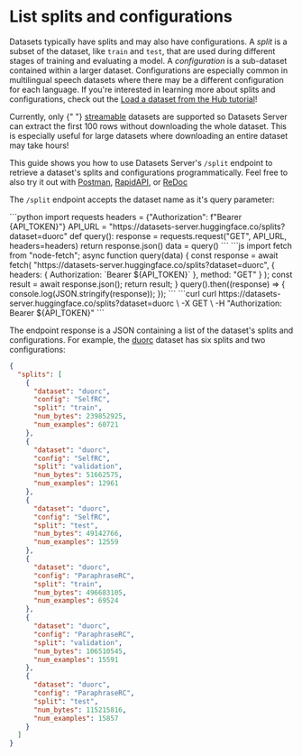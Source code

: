 # List splits and configurations

Datasets typically have splits and may also have configurations. A *split* is a subset of the dataset, like `train` and `test`, that are used during different stages of training and evaluating a model. A *configuration* is a sub-dataset contained within a larger dataset. Configurations are especially common in multilingual speech datasets where there may be a different configuration for each language. If you're interested in learning more about splits and configurations, check out the [Load a dataset from the Hub tutorial](https://huggingface.co/docs/datasets/main/en/load_hub)!

<Tip warning={true}>
  Currently, only {" "}
  <a href="https://huggingface.co/docs/datasets/stream">streamable</a> datasets
  are supported so Datasets Server can extract the first 100 rows without downloading the
  whole dataset. This is especially useful for large datasets where downloading
  an entire dataset may take hours!
</Tip>

This guide shows you how to use Datasets Server's `/split` endpoint to retrieve a dataset's splits and configurations programmatically. Feel free to also try it out with [Postman](https://www.postman.com/huggingface/workspace/hugging-face-apis/request/23242779-f0cde3b9-c2ee-4062-aaca-65c4cfdd96f8), [RapidAPI](https://rapidapi.com/hugging-face-hugging-face-default/api/hugging-face-datasets-api), or [ReDoc](https://redocly.github.io/redoc/?url=https://datasets-server.huggingface.co/openapi.json#operation/listSplits)

The `/split` endpoint accepts the dataset name as it's query parameter:

<inferencesnippet>
<python>
```python
import requests
headers = {"Authorization": f"Bearer {API_TOKEN}"}
API_URL = "https://datasets-server.huggingface.co/splits?dataset=duorc"
def query():
    response = requests.request("GET", API_URL, headers=headers)
    return response.json()
data = query()
```
</python>
<js>
```js
import fetch from "node-fetch";
async function query(data) {
    const response = await fetch(
        "https://datasets-server.huggingface.co/splits?dataset=duorc",
        {
            headers: { Authorization: `Bearer ${API_TOKEN}` },
            method: "GET"
        }
    );
    const result = await response.json();
    return result;
}
query().then((response) => {
    console.log(JSON.stringify(response));
});
```
</js>
<curl>
```curl
curl https://datasets-server.huggingface.co/splits?dataset=duorc \
        -X GET \
        -H "Authorization: Bearer ${API_TOKEN}"
```
</curl>
</inferencesnippet>

The endpoint response is a JSON containing a list of the dataset's splits and configurations. For example, the [duorc](https://huggingface.co/datasets/duorc) dataset has six splits and two configurations:

```json
{
  "splits": [
    {
      "dataset": "duorc",
      "config": "SelfRC",
      "split": "train",
      "num_bytes": 239852925,
      "num_examples": 60721
    },
    {
      "dataset": "duorc",
      "config": "SelfRC",
      "split": "validation",
      "num_bytes": 51662575,
      "num_examples": 12961
    },
    {
      "dataset": "duorc",
      "config": "SelfRC",
      "split": "test",
      "num_bytes": 49142766,
      "num_examples": 12559
    },
    {
      "dataset": "duorc",
      "config": "ParaphraseRC",
      "split": "train",
      "num_bytes": 496683105,
      "num_examples": 69524
    },
    {
      "dataset": "duorc",
      "config": "ParaphraseRC",
      "split": "validation",
      "num_bytes": 106510545,
      "num_examples": 15591
    },
    {
      "dataset": "duorc",
      "config": "ParaphraseRC",
      "split": "test",
      "num_bytes": 115215816,
      "num_examples": 15857
    }
  ]
}
```
